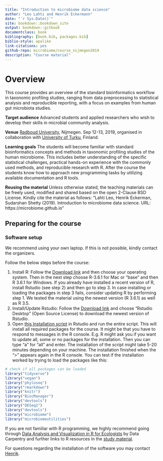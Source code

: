```yaml
--- 
title: "Introduction to microbiome data science"
author: "Leo Lahti and Henrik Eckermann"
date: "`r Sys.Date()`"
site: bookdown::bookdown_site
output: bookdown::gitbook
documentclass: book
bibliography: [book.bib, packages.bib]
biblio-style: apalike
link-citations: yes
github-repo: microbiome/course_nijmegen2019
description: "Course material"
---
```



# Overview

This course provides an overview of the standard bioinformatics workflow in taxonomic profiling studies, ranging from data preprocessing to statistical analysis and reproducible reporting, with a focus on examples from human gut microbiota studies.

**Target audience** Advanced students and applied researchers who wish to develop their skills in microbial community analysis.

**Venue** [Radboud University](), Nijmegen. Sep 12-13, 2019, organised in collaboration with [University of Turku](https://www.utu.fi/en/university/faculty-of-science-and-engineering/department-of-future-technologies), Finland. 

**Learning goals** The students will become familiar with standard bioinformatics concepts and methods in taxonomic profiling studies of the human microbiome. This includes better understanding of the specific statistical challenges, practical hands-on experience with the commonly used methods, and reproducible research with R. After the course the students know how to approach new programming tasks by utilizing available documentation and R tools.

**Reusing the material** Unless otherwise stated, the teaching materials can be freely used, modified and shared based on the open 2-Clause BSD License. Kindly cite the material as follows: "Lahti Leo, Henrik Eckerman, Sudarshan Shetty (2019). Introduction to microbiome data science. URL: https://microbiome.github.io"


## Preparing for the course


### Software setup

We recommend using your own laptop. If this is not possible, kindly contact the organizers.

Follow the below steps before the course:

1. Install R: Follow the [Download link](https://cran.r-project.org){target="_blank"} and then choose your operating system. Then in the next step choose R-3.6.1 for Mac or "base" and then R 3.6.1 for Windows. If you already have installed a recent version of R, install Rstudio (see step 2) and then go to step 3. In case installing or loading the packages in step 3 fails, consider updating R by performing step 1. We tested the material using the newest version (R 3.6.1) as well as R 3.5.
2. Install/Update Rstudio: Follow the [Download link](https://www.rstudio.com/products/rstudio/download/){target="_blank"} and choose "Rstudio Desktop" (Open Source License) to download the newest version of Rstudio. 
3. Open [this Installation script](code/install_dependencies.R){target="_blank"} in Rstudio and run the entire script. This will install all required packages for the course. It might be that you have to respond to messages in the R console. E.g. R might ask you if you want to update all, some or no packages for the installation. Then you can type "a" for "all" and enter. The installation of the script might take 5-20 minutes depending on your machine. The installation finished when the ">" appears again in the R console. You can test if the installation worked by trying to load the packages like this:

```r
# check if all packages can be loaded
library("tidyverse")
library("vegan")
library("phyloseq")
library("rmarkdown")
library("knitr")
library("BiocManager")
library("devtools")
library("DESeq2")
library("devtools")
library("microbiome")
library("microbiomeutilities")
```


If you are not familiar with R programming, we highly recommend going through [Data Analysis and Visualization in R for Ecologists](https://datacarpentry.org/R-ecology-lesson/) by Data Carpentry and further links to R resources in the [study material](https://microbiome.github.io/course_nijmegen2019/study-material.html).

For questions regarding the installation of the software you may contact [Henrik](mailto:henrikeckermann87@gmail.com).




